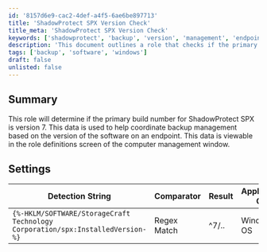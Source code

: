 ```yaml
---
id: '8157d6e9-cac2-4def-a4f5-6ae6be897713'
title: 'ShadowProtect SPX Version Check'
title_meta: 'ShadowProtect SPX Version Check'
keywords: ['shadowprotect', 'backup', 'version', 'management', 'endpoint']
description: 'This document outlines a role that checks if the primary build number for ShadowProtect SPX is version 7. It provides details on how this data can be utilized for effective backup management based on the software version present on an endpoint.'
tags: ['backup', 'software', 'windows']
draft: false
unlisted: false
---
```

## Summary

This role will determine if the primary build number for ShadowProtect SPX is version 7. This data is used to help coordinate backup management based on the version of the software on an endpoint. This data is viewable in the role definitions screen of the computer management window.

## Settings

| Detection String                                         | Comparator    | Result | Applicable OS |
|---------------------------------------------------------|---------------|--------|----------------|
| `{%-HKLM/SOFTWARE/StorageCraft Technology Corporation/spx:InstalledVersion-%}` | Regex Match   | ^7/..  | Windows OS     |












